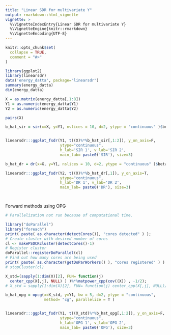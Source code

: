 ```yaml
---
title: "Linear SDR for multivariate Y"
output: rmarkdown::html_vignette
vignette: >
  %\VignetteIndexEntry{Linear SDR for multivariate Y}
  %\VignetteEngine{knitr::rmarkdown}
  %\VignetteEncoding{UTF-8}
---
```


```r
knitr::opts_chunk$set(
  collapse = TRUE,
  comment = "#>"
)
```

```r
library(ggplot2)
library(linearsdr)
data('energy_datta', package="linearsdr")
summary(energy_datta)
dim(energy_datta)

X = as.matrix(energy_datta[,1:8])
Y1 = as.numeric(energy_datta$Y1)
Y2 = as.numeric(energy_datta$Y2)

pairs(X)
```

```r

b_hat_sir = sir(x=X, y=Y1, nslices = 10, d=2, ytype = "continuous" )$beta


linearsdr:::ggplot_fsdr(Y1, t((X)%*%b_hat_sir[,1:2]), y_on_axis=F,
                        ytype="continuous",
                        h_lab='SIR 1', v_lab='SIR 2',
                        main_lab= paste0('SIR'), size=3)


```


```r

b_hat_dr = dr(x=X, y=Y1, nslices = 10, d=2, ytype = "continuous" )$beta

linearsdr:::ggplot_fsdr(Y2, t((X)%*%b_hat_dr[,1]), y_on_axis=T,
                        ytype="continuous",
                        h_lab='DR 1', v_lab='DR 2',
                        main_lab= paste0('DR'), size=3)




```

Forward methods using OPG
```r
# Parallelization not run because of computational time. 

library("doParallel")
library("foreach")
print( paste( as.character(detectCores()), "cores detected" ) );
# Create cluster with desired number of cores
cl <- makePSOCKcluster(detectCores()-1)
# Register cluster
doParallel::registerDoParallel(cl)
# Find out how many cores are being used
print( paste( as.character(getDoParWorkers() ), "cores registered" ) )
# stopCluster(cl)

X_std=(sapply(1:dim(X)[2], FUN= function(j)
  center_cpp(X[,j], NULL) ) )%*%matpower_cpp(cov((X)) , -1/2);
# X_std = sapply(1:dim(X)[2], FUN= function(j) center_cpp(X[,j], NULL)/sd(X[,j]) ) ;

b_hat_opg = opcg(x=X_std, y=Y1, bw = 5, d=2, ytype = "continuous", 
                 method= "cg", parallelize = T )


linearsdr:::ggplot_fsdr(Y1, t((X_std)%*%b_hat_opg[,1:2]), y_on_axis=F,
                        ytype="continuous",
                        h_lab='OPG 1', v_lab='OPG 2',
                        main_lab= paste0('OPG'), size=3)

```
